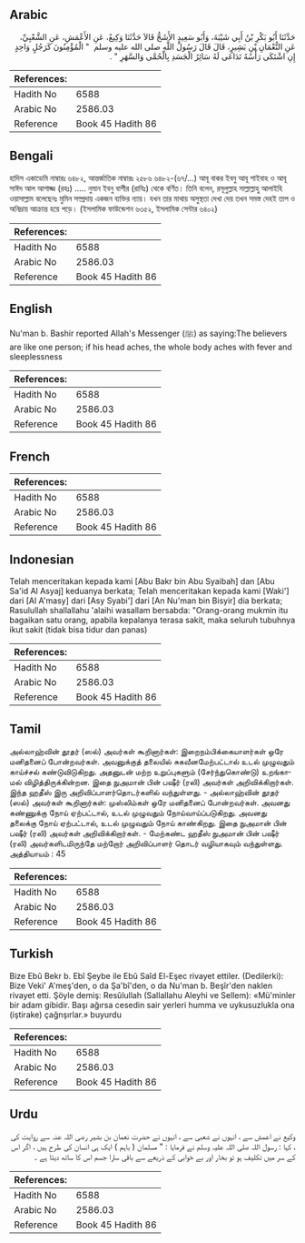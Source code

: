 ## Arabic


<div dir="rtl" lang="ar" style={{fontSize:'larger',backgroundColor:'#f8f9fa',padding:20}}>
حَدَّثَنَا أَبُو بَكْرِ بْنُ أَبِي شَيْبَةَ، وَأَبُو سَعِيدٍ الأَشَجُّ قَالاَ حَدَّثَنَا وَكِيعٌ، عَنِ الأَعْمَشِ، عَنِ الشَّعْبِيِّ، عَنِ النُّعْمَانِ بْنِ بَشِيرٍ، قَالَ قَالَ رَسُولُ اللَّهِ صلى الله عليه وسلم ‏ "‏ الْمُؤْمِنُونَ كَرَجُلٍ وَاحِدٍ إِنِ اشْتَكَى رَأْسُهُ تَدَاعَى لَهُ سَائِرُ الْجَسَدِ بِالْحُمَّى وَالسَّهَرِ ‏"‏ ‏.‏
</div>
<div style={{backgroundColor:'#f8f9fa',padding:20, marginBottom: 10}}><table> <thead> <tr> <th>References:</th> <th></th> </tr> </thead> <tbody><tr><td>Hadith No</td><td>6588</td></tr><tr><td>Arabic No</td><td>2586.03</td></tr><tr><td>Reference</td><td>Book 45 Hadith 86</td></tr></tbody></table></div>

## Bengali


<div dir="ltr" lang="bn" style={{fontSize:'larger',backgroundColor:'#f8f9fa',padding:20}}>
হাদিস একাডেমি নাম্বারঃ ৬৪৮২, আন্তর্জাতিক নাম্বারঃ ২৫৮৬ ৬৪৮২-(৬৭/…) আবূ বাকর ইবনু আবূ শাইবাহ ও আবূ সাঈদ আল আশাজ্জ (রহঃ) ..... নুমান ইবনু বাশীর (রাযিঃ) থেকে বর্ণিত। তিনি বলেন, রসূলুল্লাহ সাল্লাল্লাহু আলাইহি ওয়াসাল্লাম বলেছেনঃ মুমিন সম্প্রদায় একজন ব্যক্তির ন্যায়। যখন তার মাথায় অসুস্থতা দেখা দেয় তখন সমস্ত দেহই তাপ ও অনিদ্রায় আক্রান্ত হয়ে পড়ে। (ইসলামিক ফাউন্ডেশন ৬৩৫২, ইসলামিক সেন্টার ৬৪০২)
</div>
<div style={{backgroundColor:'#f8f9fa',padding:20, marginBottom: 10}}><table> <thead> <tr> <th>References:</th> <th></th> </tr> </thead> <tbody><tr><td>Hadith No</td><td>6588</td></tr><tr><td>Arabic No</td><td>2586.03</td></tr><tr><td>Reference</td><td>Book 45 Hadith 86</td></tr></tbody></table></div>

## English


<div dir="ltr" lang="en" style={{fontSize:'larger',backgroundColor:'#f8f9fa',padding:20}}>
Nu'man b. Bashir reported Allah's Messenger (ﷺ) as saying:The believers are like one person; if his head aches, the whole body aches with fever and sleeplessness
</div>
<div style={{backgroundColor:'#f8f9fa',padding:20, marginBottom: 10}}><table> <thead> <tr> <th>References:</th> <th></th> </tr> </thead> <tbody><tr><td>Hadith No</td><td>6588</td></tr><tr><td>Arabic No</td><td>2586.03</td></tr><tr><td>Reference</td><td>Book 45 Hadith 86</td></tr></tbody></table></div>

## French


<div dir="ltr" lang="fr" style={{fontSize:'larger',backgroundColor:'#f8f9fa',padding:20}}>

</div>
<div style={{backgroundColor:'#f8f9fa',padding:20, marginBottom: 10}}><table> <thead> <tr> <th>References:</th> <th></th> </tr> </thead> <tbody><tr><td>Hadith No</td><td>6588</td></tr><tr><td>Arabic No</td><td>2586.03</td></tr><tr><td>Reference</td><td>Book 45 Hadith 86</td></tr></tbody></table></div>

## Indonesian


<div dir="ltr" lang="id" style={{fontSize:'larger',backgroundColor:'#f8f9fa',padding:20}}>
Telah menceritakan kepada kami [Abu Bakr bin Abu Syaibah] dan [Abu Sa'id Al Asyaj] keduanya berkata; Telah menceritakan kepada kami [Waki'] dari [Al A'masy] dari [Asy Syabi'] dari [An Nu'man bin Bisyir] dia berkata; Rasulullah shallallahu 'alaihi wasallam bersabda: "Orang-orang mukmin itu bagaikan satu orang, apabila kepalanya terasa sakit, maka seluruh tubuhnya ikut sakit (tidak bisa tidur dan panas)
</div>
<div style={{backgroundColor:'#f8f9fa',padding:20, marginBottom: 10}}><table> <thead> <tr> <th>References:</th> <th></th> </tr> </thead> <tbody><tr><td>Hadith No</td><td>6588</td></tr><tr><td>Arabic No</td><td>2586.03</td></tr><tr><td>Reference</td><td>Book 45 Hadith 86</td></tr></tbody></table></div>

## Tamil


<div dir="ltr" lang="ta" style={{fontSize:'larger',backgroundColor:'#f8f9fa',padding:20}}>
அல்லாஹ்வின் தூதர் (ஸல்) அவர்கள் கூறினார்கள்: இறைநம்பிக்கையாளர்கள் ஒரே மனிதனைப் போன்றவர்கள். அவனுக்குத் தலையில் சுகவீனமேற்பட்டால் உடல் முழுவதும் காய்ச்சல் கண்டுவிடுகிறது. அதனுடன் மற்ற உறுப்புகளும் (சேர்ந்துகொண்டு) உறங்காமல் விழித்திருக்கின்றன. இதை நுஅமான் பின் பஷீர் (ரலி) அவர்கள் அறிவிக்கிறார்கள். இந்த ஹதீஸ் இரு அறிவிப்பாளர்தொடர்களில் வந்துள்ளது. - அல்லாஹ்வின் தூதர் (ஸல்) அவர்கள் கூறினார்கள்: முஸ்லிம்கள் ஒரே மனிதனைப் போன்றவர்கள். அவனது கண்ணுக்கு நோய் ஏற்பட்டால், உடல் முழுவதும் நோய்வாய்ப்படுகிறது. அவனது தலைக்கு நோய் ஏற்பட்டால், உடல் முழுவதும் நோய் காண்கிறது. இதை நுஅமான் பின் பஷீர் (ரலி) அவர்கள் அறிவிக்கிறார்கள். - மேற்கண்ட ஹதீஸ் நுஅமான் பின் பஷீர் (ரலி) அவர்களிடமிருந்தே மற்றோர் அறிவிப்பாளர் தொடர் வழியாகவும் வந்துள்ளது. அத்தியாயம் : 45
</div>
<div style={{backgroundColor:'#f8f9fa',padding:20, marginBottom: 10}}><table> <thead> <tr> <th>References:</th> <th></th> </tr> </thead> <tbody><tr><td>Hadith No</td><td>6588</td></tr><tr><td>Arabic No</td><td>2586.03</td></tr><tr><td>Reference</td><td>Book 45 Hadith 86</td></tr></tbody></table></div>

## Turkish


<div dir="ltr" lang="tr" style={{fontSize:'larger',backgroundColor:'#f8f9fa',padding:20}}>
Bize Ebû Bekr b. Ebî Şeybe ile Ebû Saîd El-Eşec rivayet ettiler. (Dedilerki): Bize Veki' A'meş'den, o da Şa'bî'den, o da Nu'man b. Beşîr'den naklen rivayet etti. Şöyle demiş: Resûlullah (Sallallahu Aleyhi ve Sellem): «Mü'minler bir adam gibidir. Başı ağırsa cesedin sair yerleri humma ve uykusuzlukla ona (iştirake) çağnşırlar.» buyurdu
</div>
<div style={{backgroundColor:'#f8f9fa',padding:20, marginBottom: 10}}><table> <thead> <tr> <th>References:</th> <th></th> </tr> </thead> <tbody><tr><td>Hadith No</td><td>6588</td></tr><tr><td>Arabic No</td><td>2586.03</td></tr><tr><td>Reference</td><td>Book 45 Hadith 86</td></tr></tbody></table></div>

## Urdu


<div dir="rtl" lang="ur" style={{fontSize:'larger',backgroundColor:'#f8f9fa',padding:20}}>
وکیع نے اعمش سے ، انہوں نے شعبی سے ، انہوں نے حضرت نعمان بن بشیر رضی اللہ عنہ سے روایت کی ، کہا : رسول اللہ صلی اللہ علیہ وسلم نے فرمایا : " مسلمان ( باہم ) ایک ہی انسان کی طرح ہیں ، اگر اس کے سر میں تکلیف ہو تو بخار اور بے خوابی کے ذریعے سے باقی سارا جسم اس کا ساتھ دیتا ہے ۔
</div>
<div style={{backgroundColor:'#f8f9fa',padding:20, marginBottom: 10}}><table> <thead> <tr> <th>References:</th> <th></th> </tr> </thead> <tbody><tr><td>Hadith No</td><td>6588</td></tr><tr><td>Arabic No</td><td>2586.03</td></tr><tr><td>Reference</td><td>Book 45 Hadith 86</td></tr></tbody></table></div>